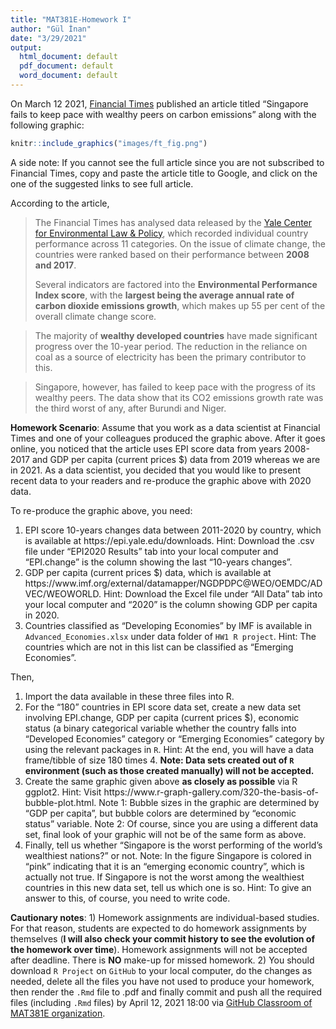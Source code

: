```yaml
---
title: "MAT381E-Homework I"
author: "Gül İnan"
date: "3/29/2021"
output:
  html_document: default
  pdf_document: default
  word_document: default
---
```



On March 12 2021, [Financial Times](https://www.ft.com/content/a60e9464-a55d-4066-a839-46e334fde094) published an article titled "Singapore fails to keep pace with wealthy peers on carbon emissions" along with the following graphic:


```r
knitr::include_graphics("images/ft_fig.png")
```

A side note: If you cannot see the full article since you are not subscribed to Financial Times, copy and paste the article title to Google, and click on the one of the suggested links to see full article.

According to the article, 

> The Financial Times has analysed data released by the [Yale Center for Environmental Law & 
> Policy](https://epi.yale.edu/), which recorded individual country performance across 11 categories. On the 
> issue of climate change, the countries were ranked based on their performance between **2008 and 
> 2017**. 
>
> Several indicators are factored into the **Environmental Performance Index score**, with the 
> **largest being the average annual rate of carbon dioxide emissions growth**, which makes up 55 
> per cent of the overall climate change score.      

	
> The majority of **wealthy developed countries** have made significant progress over the 
> 10-year period. The reduction in the reliance on coal as a source of electricity has been 
> the primary contributor to this.

> Singapore, however, has failed to keep pace with the progress of its wealthy peers. The 
> data show that its CO2 emissions growth rate was the third worst of any, after Burundi and 
> Niger.


**Homework Scenario**: Assume that you work as a data scientist at Financial Times and one of your colleagues produced the graphic above. After it goes online, you noticed that the article uses EPI score data from years 2008-2017 and GDP per capita (current prices $) data from 2019 whereas we are in 2021. As a data scientist, you decided that you would like to present recent data to your readers and re-produce the graphic above with 2020 data.

To re-produce the graphic above, you need:

1. EPI score 10-years changes data between 2011-2020 by country, which is available at
https://epi.yale.edu/downloads. Hint: Download the .csv file under "EPI2020 Results" tab into your local computer and "EPI.change" is the column showing the last "10-years changes".
2. GDP per capita (current prices $) data, which is available at https://www.imf.org/external/datamapper/NGDPDPC@WEO/OEMDC/ADVEC/WEOWORLD. Hint: Download the Excel file under "All Data" tab into your local computer and "2020" is the column showing GDP per capita in 2020.
3. Countries classified as "Developing Economies" by IMF is available in `Advanced_Economies.xlsx` under data folder of `HW1 R project`. Hint: The countries which are not in this list can be classified as "Emerging Economies".

Then,

1. Import the data available in these three files into R.
2. For the "180" countries in EPI score data set, create a new data set involving EPI.change, GDP per capita (current prices $), economic status (a binary categorical variable whether the country falls into "Developed Economies" category or "Emerging Economies" category by using the relevant packages in `R`. Hint: At the end, you will have a data frame/tibble of size 180 times 4. **Note: Data sets created out of `R` environment (such as those created manually) will not be accepted.**
3. Create the same graphic given above **as closely as possible** via R ggplot2. Hint: Visit https://www.r-graph-gallery.com/320-the-basis-of-bubble-plot.html.
Note 1: Bubble sizes in the graphic are determined by "GDP per capita", but bubble colors are determined by "economic status" variable. Note 2: Of course, since you are using a different data set, final look of your graphic will not be of the same form as above. 
4. Finally, tell us whether "Singapore is the worst performing of the world's wealthiest nations?" or not.
Note: In the figure Singapore is colored in "pink" indicating that it is an "emerging economic country", which is actually not true. If Singapore is not the worst among the wealthiest countries in this new data set, tell us which one is so. Hint: To give an answer to this, of course, you need to write code.


**Cautionary notes**: 
1) Homework assignments are individual-based studies. For that reason, students are expected to do homework assignments by themselves (**I will also check your commit history to see the evolution of the homework over time**). Homework assignments will not be accepted after deadline. There is **NO** make-up for missed homework.
2) You should download `R Project` on `GitHub` to your local computer, do the changes as needed, delete all the files you have not used to produce your homework, then render the `.Rmd` file to .pdf and finally commit and push all the required files (including `.Rmd` files) by
 April 12, 2021 18:00 via [GitHub Classroom of MAT381E organization](https://github.com/MAT381E).
